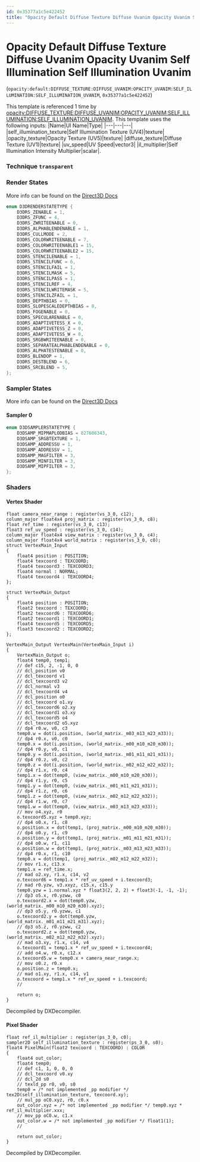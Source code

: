 ```yaml
---
id: 0x35377a1c5e422452
title: "Opacity Default Diffuse Texture Diffuse Uvanim Opacity Uvanim Self Illumination Self Illumination Uvanim"
---
```


# Opacity Default Diffuse Texture Diffuse Uvanim Opacity Uvanim Self Illumination Self Illumination Uvanim
(`opacity:default:DIFFUSE_TEXTURE:DIFFUSE_UVANIM:OPACITY_UVANIM:SELF_ILLUMINATION:SELF_ILLUMINATION_UVANIM`, `0x35377a1c5e422452`)

This template is referenced 1 time by [opacity:DIFFUSE_TEXTURE:DIFFUSE_UVANIM:OPACITY_UVANIM:SELF_ILLUMINATION:SELF_ILLUMINATION_UVANIM](/docs/Generated/Render%20Templates/base.render_template_database#opacity-diffuse-texture-diffuse-uvanim-opacity-uvanim-self-illumination-self-illumination-uvanim).
This template uses the following inputs:
 |Name|UI Name|Type|
|---|---|---|
|self_illumination_texture|Self Illumination Texture (UV4)|texture|
|opacity_texture|Opacity Texture (UV5)|texture|
|diffuse_texture|Diffuse Texture (UV1)|texture|
|uv_speed|UV Speed|vector3|
|il_multiplier|Self Illumination Intensity Multiplier|scalar|.

### Technique `transparent`
### Render States
More info can be found on the [Direct3D Docs](https://learn.microsoft.com/en-us/windows/win32/direct3d9/d3drenderstatetype)
```cpp
enum D3DRENDERSTATETYPE {
	D3DRS_ZENABLE = 1,
	D3DRS_ZFUNC = 4,
	D3DRS_ZWRITEENABLE = 0,
	D3DRS_ALPHABLENDENABLE = 1,
	D3DRS_CULLMODE = 2,
	D3DRS_COLORWRITEENABLE = 7,
	D3DRS_COLORWRITEENABLE1 = 15,
	D3DRS_COLORWRITEENABLE2 = 15,
	D3DRS_STENCILENABLE = 1,
	D3DRS_STENCILFUNC = 6,
	D3DRS_STENCILFAIL = 1,
	D3DRS_STENCILMASK = 5,
	D3DRS_STENCILPASS = 1,
	D3DRS_STENCILREF = 4,
	D3DRS_STENCILWRITEMASK = 5,
	D3DRS_STENCILZFAIL = 1,
	D3DRS_DEPTHBIAS = 0,
	D3DRS_SLOPESCALEDEPTHBIAS = 0,
	D3DRS_FOGENABLE = 0,
	D3DRS_SPECULARENABLE = 0,
	D3DRS_ADAPTIVETESS_X = 0,
	D3DRS_ADAPTIVETESS_Z = 0,
	D3DRS_ADAPTIVETESS_W = 0,
	D3DRS_SRGBWRITEENABLE = 0,
	D3DRS_SEPARATEALPHABLENDENABLE = 0,
	D3DRS_ALPHATESTENABLE = 0,
	D3DRS_BLENDOP = 1,
	D3DRS_DESTBLEND = 6,
	D3DRS_SRCBLEND = 5,
};
```
### Sampler States
More info can be found on the [Direct3D Docs](https://learn.microsoft.com/en-us/windows/win32/direct3d9/d3dsamplerstatetype)
#### Sampler 0
```cpp
enum D3DSAMPLERSTATETYPE {
	D3DSAMP_MIPMAPLODBIAS = 827606343,
	D3DSAMP_SRGBTEXTURE = 1,
	D3DSAMP_ADDRESSU = 1,
	D3DSAMP_ADDRESSV = 1,
	D3DSAMP_MAGFILTER = 3,
	D3DSAMP_MINFILTER = 3,
	D3DSAMP_MIPFILTER = 3,
};
```
### Shaders
#### Vertex Shader
```hlsl
float camera_near_range : register(vs_3_0, c12);
column_major float4x4 proj_matrix : register(vs_3_0, c8);
float ref_time : register(vs_3_0, c13);
float3 ref_uv_speed : register(vs_3_0, c14);
column_major float4x4 view_matrix : register(vs_3_0, c4);
column_major float4x4 world_matrix : register(vs_3_0, c0);
struct VertexMain_Input
{
    float4 position : POSITION;
    float4 texcoord : TEXCOORD;
    float4 texcoord3 : TEXCOORD3;
    float4 normal : NORMAL;
    float4 texcoord4 : TEXCOORD4;
};

struct VertexMain_Output
{
    float4 position : POSITION;
    float2 texcoord : TEXCOORD;
    float2 texcoord6 : TEXCOORD6;
    float2 texcoord1 : TEXCOORD1;
    float4 texcoord5 : TEXCOORD5;
    float3 texcoord2 : TEXCOORD2;
};

VertexMain_Output VertexMain(VertexMain_Input i)
{
    VertexMain_Output o;
    float4 temp0, temp1;
    // def c15, 2, -1, 0, 0
    // dcl_position v0
    // dcl_texcoord v1
    // dcl_texcoord3 v2
    // dcl_normal v3
    // dcl_texcoord4 v4
    // dcl_position o0
    // dcl_texcoord o1.xy
    // dcl_texcoord6 o2.xy
    // dcl_texcoord1 o3.xy
    // dcl_texcoord5 o4
    // dcl_texcoord2 o5.xyz
    // dp4 r0.w, v0, c3
    temp0.w = dot(i.position, (world_matrix._m03_m13_m23_m33));
    // dp4 r0.x, v0, c0
    temp0.x = dot(i.position, (world_matrix._m00_m10_m20_m30));
    // dp4 r0.y, v0, c1
    temp0.y = dot(i.position, (world_matrix._m01_m11_m21_m31));
    // dp4 r0.z, v0, c2
    temp0.z = dot(i.position, (world_matrix._m02_m12_m22_m32));
    // dp4 r1.x, r0, c4
    temp1.x = dot(temp0, (view_matrix._m00_m10_m20_m30));
    // dp4 r1.y, r0, c5
    temp1.y = dot(temp0, (view_matrix._m01_m11_m21_m31));
    // dp4 r1.z, r0, c6
    temp1.z = dot(temp0, (view_matrix._m02_m12_m22_m32));
    // dp4 r1.w, r0, c7
    temp1.w = dot(temp0, (view_matrix._m03_m13_m23_m33));
    // mov o4.xyz, r0
    o.texcoord5.xyz = temp0.xyz;
    // dp4 o0.x, r1, c8
    o.position.x = dot(temp1, (proj_matrix._m00_m10_m20_m30));
    // dp4 o0.y, r1, c9
    o.position.y = dot(temp1, (proj_matrix._m01_m11_m21_m31));
    // dp4 o0.w, r1, c11
    o.position.w = dot(temp1, (proj_matrix._m03_m13_m23_m33));
    // dp4 r0.x, r1, c10
    temp0.x = dot(temp1, (proj_matrix._m02_m12_m22_m32));
    // mov r1.x, c13.x
    temp1.x = ref_time.x;
    // mad o2.xy, r1.x, c14, v2
    o.texcoord6 = temp1.x * ref_uv_speed + i.texcoord3;
    // mad r0.yzw, v3.xxyz, c15.x, c15.y
    temp0.yzw = i.normal.xyz * float3(2, 2, 2) + float3(-1, -1, -1);
    // dp3 o5.x, r0.yzww, c0
    o.texcoord2.x = dot(temp0.yzw, (world_matrix._m00_m10_m20_m30).xyz);
    // dp3 o5.y, r0.yzww, c1
    o.texcoord2.y = dot(temp0.yzw, (world_matrix._m01_m11_m21_m31).xyz);
    // dp3 o5.z, r0.yzww, c2
    o.texcoord2.z = dot(temp0.yzw, (world_matrix._m02_m12_m22_m32).xyz);
    // mad o3.xy, r1.x, c14, v4
    o.texcoord1 = temp1.x * ref_uv_speed + i.texcoord4;
    // add o4.w, r0.x, c12.x
    o.texcoord5.w = temp0.x + camera_near_range.x;
    // mov o0.z, r0.x
    o.position.z = temp0.x;
    // mad o1.xy, r1.x, c14, v1
    o.texcoord = temp1.x * ref_uv_speed + i.texcoord;
    // 

    return o;
}
```
Decompiled by DXDecompiler.
#### Pixel Shader
```hlsl
float ref_il_multiplier : register(ps_3_0, c0);
sampler2D self_illumination_texture : register(ps_3_0, s0);
float4 PixelMain(float2 texcoord : TEXCOORD) : COLOR
{
    float4 out_color;
    float4 temp0;
    // def c1, 1, 0, 0, 0
    // dcl_texcoord v0.xy
    // dcl_2d s0
    // texld_pp r0, v0, s0
    temp0 = /* not implemented _pp modifier */ tex2D(self_illumination_texture, texcoord.xy);
    // mul_pp oC0.xyz, r0, c0.x
    out_color.xyz = /* not implemented _pp modifier */ temp0.xyz * ref_il_multiplier.xxx;
    // mov_pp oC0.w, c1.x
    out_color.w = /* not implemented _pp modifier */ float1(1);
    // 

    return out_color;
}
```
Decompiled by DXDecompiler.
